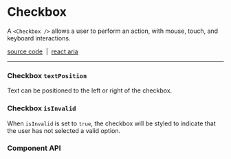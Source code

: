 
<Meta title="Components/Checkbox" />

# Checkbox

A `<Checkbox />` allows a user to perform an action, with mouse, touch, and keyboard
interactions.

[source code](https://github.com/alex-mcgovern/boondoggle/tree/main/src/components/checkbox)
&nbsp;|&nbsp;
[react aria](https://react-spectrum.adobe.com/react-aria/Checkbox.html)

<hr />

<Canvas of={checkboxExamples.example} />

### Checkbox `textPosition`


Text can be positioned to the left or right of the checkbox.

<Unstyled>
<div className="grid grid-cols-1 gap-2 md:grid-cols-2">
    <Canvas
        className="!my-2"
        of={checkboxExamples.textPositionRight}
    />
    <Canvas
        className="!my-2"
        of={checkboxExamples.textPositionLeft}
    />
</div>
</Unstyled>

### Checkbox `isInvalid`

When `isInvalid` is set to `true`, the checkbox will be styled to indicate that
the user has not selected a valid option.

<Canvas of={checkboxExamples.isInvalid} />

### Component API

<ArgTypes of={Checkbox} />
